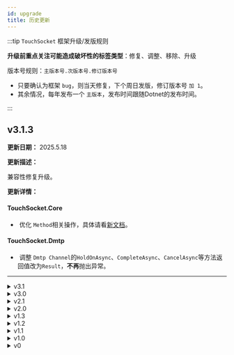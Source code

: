 ```yaml
---
id: upgrade
title: 历史更新
---
```



:::tip `TouchSocket` 框架升级/发版规则

**升级前重点关注可能造成破坏性的标签类型**：<Tag>修复</Tag>、<Tag>调整</Tag>、<Tag>移除</Tag>、<Tag>升级</Tag>

版本号规则：`主版本号.次版本号.修订版本号`

- 只要确认为框架 `bug`，则当天修复，下个周日发版，修订版本号 `加 1`。
- 其余情况，每年发布一个 `主版本`，发布时间跟随Dotnet的发布时间。

:::

## v3.1.3

**更新日期：** 2025.5.18

**更新描述：**

兼容性修复升级。

**更新详情：**

#### TouchSocket.Core

- &nbsp;<Tag>优化</Tag> `Method`相关操作，具体请看[新文档](./dynamicmethod.mdx)。

#### TouchSocket.Dmtp

- &nbsp;<Tag>调整</Tag> `Dmtp Channel`的`HoldOnAsync`、`CompleteAsync`、`CancelAsync`等方法返回值改为`Result`，**不再**抛出异常。

***

<details>
<summary>v3.1</summary>
<div>

## v3.1.2

**更新日期：** 2025.5.11

**更新描述：**

兼容性修复升级。

**更新详情：**

#### All

- &nbsp;<Tag>优化</Tag> 全系语法分析器和源生成器，使用增量源生成器，减少编译时间。

#### TouchSocket.Core

- &nbsp;<Tag>优化</Tag> `Logger`在添加到容器时，支持直接设置日志等级。
- &nbsp;<Tag>修复</Tag> `ByteBlock`、`ValueByteBlock`在请求的`length`为0时，会抛出异常。 [#69](https://gitee.com/RRQM_Home/TouchSocket/pulls/69)
- &nbsp;<Tag>修复</Tag> `WaitHandlePool在waitData`为`null`无法`Destroy`释放问题。[#IC64WX](https://gitee.com/RRQM_Home/TouchSocket/issues/IC64WX)
- &nbsp;<Tag>移除</Tag> 弃用`ManualContainer`。

#### TouchSocket.Sockets

- &nbsp;<Tag>优化</Tag> 发送字符串的效率，极大减少GC的产生。
- &nbsp;<Tag>优化</Tag> `UseCheckClear`的使用体验，使用更为贴切的方法名称。
- &nbsp;<Tag>修复</Tag> `CheckClearPlugin`在应用到`Client`，第2次检验会失效的`bug`。[#IC5J1I](https://gitee.com/RRQM_Home/TouchSocket/issues/IC5J1I)

#### TouchSocket.Http

- &nbsp;<Tag>新增</Tag> `HttpClientBase`请求时，新增直接添加`Host`的逻辑。[#IC6OU2](https://gitee.com/RRQM_Home/TouchSocket/issues/IC6OU2)
- &nbsp;<Tag>优化</Tag> `WebSocket`在断开时，会判断是否带有主动断开消息，如果带有，则投递主动断开的消息。
- &nbsp;<Tag>优化</Tag> `SetStatus`的使用体验，在默认参数（成功）时，则使用`SetStatusWithSuccess`代替。
- &nbsp;<Tag>调整</Tag> `WebSocket`的`Ping`与`Pong`使用`Result`进行返回。不再抛出异常。
- &nbsp;<Tag>修复</Tag> `Http`在处理请求时，阻塞接收执行上下文的bug，这会导致如果收到`http`请求，且需要较长时间执行时，如果连接方已断开，则断开消息不会立即执行的bug。也会间接导致`WebApi`的`CancellationToken`失效。


#### TouchSocket.NamedPipe

- &nbsp;<Tag>新增</Tag> `UseNamedPipeSessionCheckClear`的插件扩展方法。

#### TouchSocket.Rpc

- &nbsp;<Tag>新增</Tag> `ISingletonRpcServer`的接口。

#### TouchSocket.SerialPort

- &nbsp;<Tag>新增</Tag> `UseSerialPortSessionCheckClear`的插件扩展方法。

####  TouchSocket.WebApi

- &nbsp;<Tag>修复</Tag> `WebApi`调用上下文中`CancellationToken`不起作用的bug。

***

## v3.1.0(1)

**更新日期：** 2025.4.29

**更新描述：**

此次升级可能会有部分代码不兼容项，请在升级前做好备份，并且详细阅读[3.1升级指南](https://gitee.com/RRQM_Home/TouchSocket/issues/IC1K3I)。

此次升级所有组件在运行时**完全兼容3.0**，所以无论客户端还是服务端，都可以进行差异化更新。

**更新详情：**

#### All

- &nbsp;<Tag>调整</Tag> `DateTime`调整为`DateTimeOffset`。
- &nbsp;<Tag>调整</Tag> `Task.Run`全部使用`EasyTask.Run`再次封装运行。
- &nbsp;<Tag>优化</Tag> 所有组件在日志记录时，传入可触发源，可更好的进行日志记录。

#### TouchSocket.Core

- &nbsp;<Tag>调整</Tag> `AsyncBoundedQueue`类调整为`AsyncQueue`。
- &nbsp;<Tag>移除</Tag> `BytePool`类不再使用，目前使用`ArrayPool<T>`代替。
- &nbsp;<Tag>调整</Tag> `ByteBlock`类不再提供默认参数构造函数，目前强制传入申请长度。
- &nbsp;<Tag>调整</Tag> `ResultCode`枚举项`Fail`调整为`Failure`。
- &nbsp;<Tag>调整</Tag> `FastSerializerContext`默认不再支持`DataTable`和`DataSet`。如有需要，请自行添加`DataTableFastBinaryConverter`和`DataSetFastBinaryConverter`。
- &nbsp;<Tag>优化</Tag> `PeriodPackageAdapter`接收性能。
- &nbsp;<Tag>优化</Tag> `BlockSegment`性能。
- &nbsp;<Tag>优化</Tag> `WaitHandlePool`性能。
- &nbsp;<Tag>修复</Tag> `PeriodPackageAdapter`接收不判断最大包设定的bug。
- &nbsp;<Tag>新增</Tag> 若干扩展方法。


#### TouchSocket.Sockets

- &nbsp;<Tag>调整</Tag> `StopAsync`、`CloseAsync`等方法，在调用时不再抛出异常，而是返回`Task<Result>`。
- &nbsp;<Tag>调整</Tag> `IClient`的接口，不再继承自`IDependencyObject`。如有需求请使用`IDependencyClient`。
- &nbsp;<Tag>调整</Tag> `IServerStopedPlugin`插件，改名为`IServerStoppedPlugin`。
- &nbsp;<Tag>优化</Tag> `Tcp`、`Udp`等组件的释放逻辑

#### TouchSocket.Dmtp

- &nbsp;<Tag>优化</Tag> 添加`IActor`的方式。

#### TouchSocket.Hosting

- &nbsp;<Tag>优化</Tag> 日志记录信息。

#### TouchSocket.Http

- &nbsp;<Tag>优化</Tag> 性能大幅提高。
- &nbsp;<Tag>新增</Tag> `HttpStatusCode`静态类，支持常用的状态码。
- &nbsp;<Tag>调整</Tag> WebSocket的`SwitchProtocolToWebSocketAsync`方法返回值由`bool`改为`Result`。
- &nbsp;<Tag>调整</Tag> `InitHeaders`、`SetStatus`等方法中设置`Header`的方法，由`Add`调整为`TryAdd`。
- &nbsp;<Tag>调整</Tag> 默认情况下，服务在响应Header中，设置`Server`时，不再显示具体版本。[#IC25RJ](https://gitee.com/RRQM_Home/TouchSocket/issues/IC25RJ)
- &nbsp;<Tag>修复</Tag> HttpClient在断开连接时，不触发`OnTcpClosed`的bug。

#### TouchSocket.WebApi.Swagger

- &nbsp;<Tag>新增</Tag> 在Swagger显示时，支持参数属性。[PR68](https://gitee.com/RRQM_Home/TouchSocket/pulls/68)

#### TouchSocket.Rpc

- &nbsp;<Tag>调整</Tag> `SingletonRpcServer`名称改为`SingletonRpcServer`。
- &nbsp;<Tag>优化</Tag> `QueueRpcDispatcher`性能。


#### TouchSocket.Mqtt

- &nbsp;<Tag>新增</Tag> 功能首发。

***

</div>
</details>

<details>
<summary>v3.0</summary>
<div>

## v3.0.26

**更新日期：** 2025.4.20

**更新描述：**

兼容性修复升级。


**更新详情：**

#### TouchSocket.Rpc

- &nbsp;<Tag>修复</Tag> `RpcActionFilterAttribute`在`RpcImplementation`程序集中使用时无效bug。 [#IC0IB0](https://gitee.com/RRQM_Home/TouchSocket/issues/IC0IB0)

#### TouchSocket.Http

- &nbsp;<Tag>修复</Tag> `WebSocket`服务端`WebSocket`使用`AsyncClose()`主动关闭连接时引发`NullReferenceException`异常。 [#IC1FZ8](https://gitee.com/RRQM_Home/TouchSocket/issues/IC1FZ8)

***


## v3.0.25

**更新日期：** 2025.4.12

**更新描述：**

兼容性修复升级。


**更新详情：**

#### TouchSocket.SerialPort

- &nbsp;<Tag>修复</Tag> 接收数据时，如果业务出现延迟，则会导致接收失败的异常bug。 [#IBZHN2](https://gitee.com/RRQM_Home/TouchSocket/issues/IBZHN2)

***

## v3.0.21(3)(4)

**更新日期：** 2025.4.6

**更新描述：**

兼容性修复升级。http组件性能优化。


**更新详情：**

#### TouchSocket.Core

- &nbsp;<Tag>新增</Tag> `ReadOnlySpan<byte>`的`Trim`方法。
- &nbsp;<Tag>新增</Tag> `Method`新增支持类型的直接构造函数方法。
- &nbsp;<Tag>新增</Tag> `AsyncResetEvent`新增已释放判断。
- &nbsp;<Tag>修复</Tag> `DynamicMethod`在ref、out等参数时，无法使用源生成调用的bug。
- &nbsp;<Tag>调整</Tag> `FlowOperator`的在构造函数使用最大值初始化`MaxSpeed`。

#### TouchSocket.Sockets

- &nbsp;<Tag>修复</Tag> `TcpCore`在特点情况下不释放资源的bug。[PR](https://gitee.com/RRQM_Home/TouchSocket/pulls/65)
- &nbsp;<Tag>调整</Tag> `ShutdownAsync`调整返回值，由`Task`改为`Task<Result>`。

#### TouchSocket.Http

- &nbsp;<Tag>新增</Tag> `HttpContent`新增`TryComputeLength`的抽象方法。
- &nbsp;<Tag>新增</Tag> `HttpResponse`的`FromFileAsync`扩展新增传输限速、进度功能。[#IBYGC7](https://gitee.com/RRQM_Home/TouchSocket/issues/IBYGC7)
- &nbsp;<Tag>优化</Tag> 整个`Http`组件性能优化。
- &nbsp;<Tag>调整</Tag> `HttpHeaders`由枚举改为静态类。（此操作不影响现有代码）


***


## v3.0.20

**更新日期：** 2025.3.30

**更新描述：**

兼容性修复升级。部分方法名大小写调整。


**更新详情：**

#### TouchSocket.Core

- &nbsp;<Tag>调整</Tag> `TouchSocketCoreUtility`类中的所有静态字段大小写调整。
- &nbsp;<Tag>调整</Tag> `StringExtension`类中的多个方法名大小写调整（此处调用时可能是扩展方法调用的，所以需要注意）。

#### TouchSocket.Http

- &nbsp;<Tag>修复</Tag> `HttpClient`在请求`application/x-www-form-urlencoded`时，内部未进行编码的bug。[#IBVPAD](https://gitee.com/RRQM_Home/TouchSocket/issues/IBVPAD)
- &nbsp;<Tag>新增</Tag> `HttpResponse`新增`FromHtml`扩展方法，用于直接返回`Html`页面。

#### TouchSocket.Rpc

- &nbsp;<Tag>新增</Tag> `IRpcCallContextAccessor`服务，可以在异步调用流中，通过服务直接获取到执行`Rpc`的`CallContext`。

#### TouchSocket.WebApi.Swagger

- &nbsp;<Tag>更新</Tag> `Swagger`页面版本为`v5.20.2`，以支持一键复制url等功能。 [#IBX933](https://gitee.com/RRQM_Home/TouchSocket/issues/IBX933)

#### TouchSocket.Modbus

- &nbsp;<Tag>优化</Tag> `Modbus rtu`在响应数据时的严谨性，基本排除了站号，功能码不一致时仍然返回的错误情况。 [#github-issue 54](https://github.com/RRQM/TouchSocket/issues/54)

***


## v3.0.19

**更新日期：** 2025.3.23

**更新描述：**

兼容性修复升级。


**更新详情：**

#### TouchSocket.Http

- &nbsp;<Tag>修复</Tag> Http静态内容插件在客户端不支持gzip时仍然会使用gzip的bug。
- &nbsp;<Tag>修复</Tag> Http静态内容插件在以文件响应时，限速为0的bug。[#IBVCPJ](https://gitee.com/RRQM_Home/TouchSocket/issues/IBVCPJ)

***

## v3.0.18

**更新日期：** 2025.3.16

**更新描述：**

兼容性修复升级。少量代码调整，详见&nbsp;<Tag>调整</Tag>


**更新详情：**

#### TouchSocket.Sockets

- &nbsp;<Tag>修复</Tag> `TryShutdown`的关闭机制没有考虑异步发送队列的情况。[#IBTKMP](https://gitee.com/RRQM_Home/TouchSocket/issues/IBTKMP)
- &nbsp;<Tag>调整</Tag> `TryShutdown`方法改为`ShutdownAsync`。

#### TouchSocket.Http

- &nbsp;<Tag>修复</Tag> `HttpExtensions`中`GetBoundary`实现存在问题。[#IBT3RO](https://gitee.com/RRQM_Home/TouchSocket/issues/IBT3RO)
- &nbsp;<Tag>修复</Tag> 静态页面插件在重新载入时prefix参数丢失问题。[#IBTP38](https://gitee.com/RRQM_Home/TouchSocket/issues/IBTP38)

***


## v3.0.17

**更新日期：** 2025.3.12

**更新描述：**

兼容性修复升级。


**更新详情：**

#### TouchSocket.Sockets

- &nbsp;<Tag>修复</Tag> UdpSessionBase的OnUdpReceiving方法添加EndPoint参数。[#IBSQVN](https://gitee.com/RRQM_Home/TouchSocket/issues/IBSQVN)

#### TouchSocket.SerialPorts

- &nbsp;<Tag>修复</Tag> SerialPortClient在接收数据时LastReceivedTime一直不会更新。[#IBSXDK](https://gitee.com/RRQM_Home/TouchSocket/issues/IBSXDK)

***


## v3.0.16

**更新日期：** 2025.3.9

**更新描述：**

兼容性修复升级。


**更新详情：**

#### TouchSocket.Core

- &nbsp;<Tag>修复</Tag> 自定义适配器在接收数据时，不验证`MaxPackageSize`的`bug`。
- &nbsp;<Tag>修复</Tag> `MakeIdentifier`在获取方法名称时，不显示中文等其他字符的`bug`[#IBQQHY](https://gitee.com/RRQM_Home/TouchSocket/issues/IBQQHY)。

#### TouchSocket.Sockets

- &nbsp;<Tag>修复</Tag> 当配置`NoDelay`时，`TcpCore`发送时仍然会把数据放入发送队列，可能会产生细微延迟 [#IBR1I2](https://gitee.com/RRQM_Home/TouchSocket/issues/IBR1I2)。
- &nbsp;<Tag>调整</Tag> `IWaitingClient`实现了无效的`Dispose`方法，目前已取消。

***


## v3.0.15

**更新日期：** 2025.3.2

**更新描述：**

兼容性修复升级。


**更新详情：**

#### All

- &nbsp;<Tag>优化</Tag> 代码规范和相关注释。

#### TouchSocket.Core

- &nbsp;<Tag>新增</Tag> `SystemExtension`新增`ReadAllToByteArray`方法。

***


## v3.0.14

**更新日期：** 2025.2.15

**更新描述：**

修复升级。区间字符适配器会有不兼容部分，请参阅[区间字符](./custombetweenanddatahandlingadapter.mdx)。


**更新详情：**

#### All

- &nbsp;<Tag>新增</Tag> 所有的`Plugin`接口。均新增快捷扩展方法，简化使用。
- &nbsp;<Tag>调整</Tag> 使用自定义的`lock`锁对象。以简化使用场景。

#### TouchSocket.Core

- &nbsp;<Tag>新增</Tag> `ILog`接口新增`DateTimeFormat`属性。 [#IBLQBX](https://gitee.com/RRQM_Home/TouchSocket/issues/IBLQBX)
- &nbsp;<Tag>修复</Tag> 自定义区间适配器在未找到开始字符的情况下，也会缓存数据的bug。 [#IBKPXU](https://gitee.com/RRQM_Home/TouchSocket/issues/IBKPXU)
- &nbsp;<Tag>调整</Tag> 自定义区间适配器的运行逻辑，简化使用方式。 [#IBKPXU](https://gitee.com/RRQM_Home/TouchSocket/issues/IBKPXU)

#### TouchSocket.Rpc

- &nbsp;<Tag>修复</Tag> `IRpcActionFilter.ExecutedAsync`在执行异常时，`Exception`参数一直为空的bug。[#IBK579](https://gitee.com/RRQM_Home/TouchSocket/issues/IBK579)

#### TouchSocket.Dmtp

- &nbsp;<Tag>新增</Tag> `TokenVerifyException`异常信息中新增Metadata属性。
- &nbsp;<Tag>修复</Tag> `TcpDmtpService`中使用`e.IsPermitOperation = false;`拒绝客户端无效的bug。[#IBKO6A](https://gitee.com/RRQM_Home/TouchSocket/issues/IBKO6A)

***

## v3.0.13

**更新日期：** 2025.1.27

**更新描述：**

兼容性修复升级。


**更新详情：**


#### TouchSocket.Core

- &nbsp;<Tag>修复</Tag> 在`net framework`下，如果`Span<byte>`为空时，`ToString`会异常的`bug`。 [#IBIYRQ](https://gitee.com/RRQM_Home/TouchSocket/issues/IBIYRQ)

***

## v3.0.12

**更新日期：** 2025.1.19

**更新描述：**

兼容性修复升级。


**更新详情：**


#### TouchSocket.Core

- &nbsp;<Tag>优化</Tag> `FileLogger`的路径合并方式。

***


## v3.0.11

**更新日期：** 2025.1.12

**更新描述：**

兼容性修复升级。


**更新详情：**

#### All

- &nbsp;<Tag>新增</Tag> 全系新增`EasyTask.ContinueOnCapturedContext`的设定，以解决`Unity3d`在`webgl`平台下，会卡住的问题。

#### TouchSocket.Core

- &nbsp;<Tag>新增</Tag> `IWaitHandlePool<T>`的接口抽象。

#### TouchSocket.Http

- &nbsp;<Tag>新增</Tag> `HttpResponse`新增`SetRedirect`重定向功能。[#IBG1QT](https://gitee.com/RRQM_Home/TouchSocket/issues/IBG1QT)
- &nbsp;<Tag>优化</Tag> `HttpRequest`在请求时的编码效率。
- &nbsp;<Tag>修复</Tag> `HttpRequest`不会对中文等非`Ascii`编码的字符进行`url encode`的`bug`。[#IBGATN](https://gitee.com/RRQM_Home/TouchSocket/issues/IBGATN)
- &nbsp;<Tag>修复</Tag> 在客户端，执行`IWebApiRequestPlugin`插件时，`HttpRequest`无法通过`GetContent`或者`GetBody`获取数据。[#IBGARB](https://gitee.com/RRQM_Home/TouchSocket/issues/IBGARB)

***

## v3.0.10

**更新日期：** 2025.1.5

**更新描述：**

兼容性修复升级。


**更新详情：**

#### TouchSocket.Core

- &nbsp;<Tag>新增</Tag> `AsyncBoundedQueue`新增`Capacity`、`Count`等属性。
- &nbsp;<Tag>新增</Tag> `CustomJsonDataHandlingAdapter`自定义适配器，方便自定义继承实现。
- &nbsp;<Tag>新增</Tag> `CustomCountSpliterDataHandlingAdapter`固定数量分隔符适配器。[#IBF0Z7](https://gitee.com/RRQM_Home/TouchSocket/issues/IBF0Z7)
- &nbsp;<Tag>新增</Tag> `IByteBlock`新增`ReadT`和`WriteT`方法。

#### TouchSocket.Sockets

- &nbsp;<Tag>修复</Tag> `CheckClearPlugin`在客户端断开后，仍然会触发断开的bug。[#IBECPA](https://gitee.com/RRQM_Home/TouchSocket/issues/IBECPA)

***

## v3.0.9

**更新日期：** 2024.12.22

**更新描述：**

兼容性修复升级。


**更新详情：**

#### TouchSocket.Core

- &nbsp;<Tag>新增</Tag> `SystemTextJsonStringToClassSerializerFormatter`转换器。
- &nbsp;<Tag>新增</Tag> `IPackage`源生成时，默认支持`Guid`。[#IBC1FH](https://gitee.com/RRQM_Home/TouchSocket/issues/IBC1FH)

#### TouchSocket.Sockets

- &nbsp;<Tag>修复</Tag> `TcpService`在`ResetId`后，偶发性客户端集合丢失客户端的问题。[#IBCUHW](https://gitee.com/RRQM_Home/TouchSocket/issues/IBCUHW)
- &nbsp;<Tag>修复</Tag> `WaitingClient`使用`ResponsedData`时第二次接受报错。[#IBC8D2](https://gitee.com/RRQM_Home/TouchSocket/issues/IBC8D2)

#### TouchSocket.SerialPort

- &nbsp;<Tag>修复</Tag> `SerialPortClient`串口组件`ProtectedMainSerialPort`属性`null`错误。[#IBBQ4A](https://gitee.com/RRQM_Home/TouchSocket/issues/IBBQ4A)


#### TouchSocket.AspNetCore

- &nbsp;<Tag>修复</Tag> `IWebSocketDmtpService`接口中缺少`Clients`属性。[#IBBQS5](https://gitee.com/RRQM_Home/TouchSocket/issues/IBBQS5)

#### TouchSocket.Modbus

- &nbsp;<Tag>优化</Tag> `ModbusRtu`在`crc`校验失败时，会抛出`ResponseMemoryVerificationError = 99`的错误码。[#IBC1J2](https://gitee.com/RRQM_Home/TouchSocket/issues/IBC1J2)

#### TouchSocket.WebApi

- &nbsp;<Tag>新增</Tag>` WebApi`支持`Put`、`Delete`、`Options`请求方式。
- &nbsp;<Tag>修复</Tag> `WebApi`当参数解析异常时，`RpcActionFilterAttribute`无法捕获。[#IBCI94](https://gitee.com/RRQM_Home/TouchSocket/issues/IBCI94)
- &nbsp;<Tag>调整</Tag> `WebApiParserPlugin`使用`Mapping`代替`GetRouteMap`和`PostRouteMap`。

#### TouchSocket.JsonRpc

- &nbsp;<Tag>优化</Tag> `JsonRpc`支持`Aot`。

***

## v3.0.8

**更新日期：** 2024.12.15

**更新描述：**

兼容性修复升级。


**更新详情：**

#### TouchSocket.Sockets

- &nbsp;<Tag>修复</Tag> `IPHost`类，在`Mono`运行时会异常的bug。 [#IBAG51](https://gitee.com/RRQM_Home/TouchSocket/issues/IBAG51)
- &nbsp;<Tag>调整</Tag> `UdpSessionBase`类调整`ReceivingData`为`OnUdpReceiving`。 
- &nbsp;<Tag>新增</Tag> `Udp`组件，新增`IUdpReceivingPlugin`插件。[#IBB1F6](https://gitee.com/RRQM_Home/TouchSocket/issues/IBB1F6)

#### TouchSocket.AspNetCore

- &nbsp;<Tag>修复</Tag> 当使用基于`WebSocket`协议，搭建`DmtpServer`服务时 使用`app.UseOutputCache()`缓存中间件导致连接失败后，重连无响应。[#IBAPTQ](https://gitee.com/RRQM_Home/TouchSocket/issues/IBAPTQ)

#### TouchSocket.Dmtp

- &nbsp;<Tag>修复</Tag> `DmtpActor`类，在连接成功时，`Handshaking`事件参数`e.Message`无法传回到请求端。

#### TouchSocket.SerialPorts

- &nbsp;<Tag>修复</Tag> `SerialPortClient`类，在关闭或者释放时，资源无法释放的bug。 [#IBB8FD](https://gitee.com/RRQM_Home/TouchSocket/issues/IBB8FD)

***

## v3.0.7

**更新日期：** 2024.12.8

**更新描述：**

兼容性修复升级。在.Net9.0中，启用Lock锁代替object锁，提高锁效率。


**更新详情：**

#### TouchSocket.Core

- &nbsp;<Tag>修复</Tag> `ValueByteBlock`类，在`WritePackage`时数据无效的bug。 
- &nbsp;<Tag>优化</Tag> 开放`PackageFastBinaryConverter`类，以支持二进制数据序列化源生成。 

#### TouchSocket.Dmtp

- &nbsp;<Tag>新增</Tag> `DmtpRpc`新增`RpcDispatcher`调度器，支持多线程并发，或者单线程调度。
- &nbsp;<Tag>优化</Tag> `DefaultSerializationSelector`优化支持`System.Text.Json`源生成模式的序列化。
- &nbsp;<Tag>调整</Tag> 触发`OnFileTransferred`事件的时机调到`SendAsync`前面，目的是保证调用方在收到回复时，响应方已经完成事件处理。此操作理论上不会对现有运行逻辑造成影响。
- &nbsp;<Tag>修复</Tag> `DmtpRpc`在发送`Rpc`请求时，如果请求模式使用`OnlySend`、或者`WaitSend`，则会抛出异常的bug。[#IB9F8P](https://gitee.com/RRQM_Home/TouchSocket/issues/IB9F8P)


#### TouchSocket.Modbus

- &nbsp;<Tag>新增</Tag> 在`IModbusResponse`返回响应时，会同时携带返回响应的当前请求`IModbusRequest`。

#### TouchSocket.WebApi

- &nbsp;<Tag>优化</Tag> `WebApiSerializerConverter`类，以支持更好的`System.Text.Json`源生成模式的序列化。

#### TouchSocket.Rpc

- &nbsp;<Tag>新增</Tag> 在`ReenterableAttribute`特性，可以强制设置`Rpc`函数是否为重入模式。
- &nbsp;<Tag>新增</Tag> `ConcurrencyRpcDispatcher`并发调度器，支持多线程并发。
- &nbsp;<Tag>新增</Tag> `ImmediateRpcDispatcher`当前调度器，直接在当前线程执行。
- &nbsp;<Tag>新增</Tag> `QueueRpcDispatcher`队列调度器，把所有请求，放在一个队列中，等待处理。

***


## v3.0.5(6)

**更新日期：** 2024.12.1

**更新描述：**

兼容性修复升级。全面支持`PluginManager`容器化模块和`Scoped`区域划分。

>此修改不影响现有运行逻辑。但是如果是Asp.Net Core项目，则可能会影响`Scoped`服务运行结果。

**更新详情：**

#### TouchSocket.Core

- &nbsp;<Tag>新增</Tag> `FlowOperator`类。以实现流量速度限制。 
- &nbsp;<Tag>新增</Tag> `PluginManager`类。新增`FromIoc`的设定，支持插件容器化。 
- &nbsp;<Tag>优化</Tag> `Result`类。使用`record`修饰，简化使用逻辑。 
- &nbsp;<Tag>调整</Tag> `IResolver`的`Resolve`行为。当服务未注册时，会返回`null`。不会再触发异常。
- &nbsp;<Tag>调整</Tag> `SetupConfigObject`在Build时，会创建一个新的Scoped生命周期的容器。这个在现有架构下，不会影响运行结果。
- &nbsp;<Tag>修复</Tag> `Metadata`在添加相同键值时，会异常的bug，正确操作应该是覆盖旧值。 
- &nbsp;<Tag>移除</Tag> `IResolver`移除对`IRegistered`接口的实现，所以无法再使用`IResolver`判断某个服务是否已注册。
- &nbsp;<Tag>移除</Tag> `IResolver`移除对`TryResolve`扩展方法实现，请使用`Resolve`直接代替。

#### TouchSocket.Sockets

- &nbsp;<Tag>修复</Tag> `IPHost`在`.NET Framework`下，设定任意端口无效的bug。 [#IB7PM1](https://gitee.com/RRQM_Home/TouchSocket/issues/IB7PM1)，[#IA8NQ2](https://gitee.com/RRQM_Home/TouchSocket/issues/IA8NQ2)

#### TouchSocket.Http

- &nbsp;<Tag>新增</Tag> `HttpBase`新增`ReadCopyToAsync(Stream stream, HttpFlowOperator flowOperator)`方法。支持传输进度、速度显示。[#IB7GIC](https://gitee.com/RRQM_Home/TouchSocket/issues/IB7GIC)
- &nbsp;<Tag>新增</Tag> `HttpFlowOperator`类，支持Http上传、下载文件（流）时，可以方便的实现限速、传输进度、速度显示等。
- &nbsp;<Tag>新增</Tag> `StreamHttpContent`在传输流数据时，支持`HttpFlowOperator`相关操作。


#### TouchSocket.Rpc
- &nbsp;<Tag>修复</Tag> `Rpc`代码生成器在生成通用泛型类型时，会失败的bug。[#IB7IB2](https://gitee.com/RRQM_Home/TouchSocket/issues/IB7IB2)


***


## v3.0.4

**更新日期：** 2024.11.24

**更新描述：**

修复升级。**WebSocket有少量代码差异**，下面会详细介绍。

**更新详情：**

#### TouchSocket.Core
- &nbsp;<Tag>新增</Tag> `JsonPackageAdapter`适配器，专门解决纯Json数据格式的粘分包。详情参见：[JsonPackageAdapter](./packageadapter.mdx)。
- &nbsp;<Tag>新增</Tag> `IByteBlock`新增`WriteNormalString`方法，用于写入普通字符串。
- &nbsp;<Tag>新增</Tag> `Container`容器新增Scoped生命周期，但是本身容器并未实现功能，如果需使用，请使用[TouchSocket.Core.DependencyInjection](https://www.nuget.org/packages/TouchSocket.Core.DependencyInjection)。 
- &nbsp;<Tag>新增</Tag> `Tcp、NamedPipe、SerialPort、DmtpRpc、JsonRpc、WebApi`等所有组件，支持Scoped容器。（需配合[TouchSocket.Core.DependencyInjection](https://www.nuget.org/packages/TouchSocket.Core.DependencyInjection)容器）。 

#### TouchSocket.Http
- &nbsp;<Tag>新增</Tag> `HttpStaticPagePlugin`新增`SetContentTypeProvider(Action<IContentTypeProvider> provider)`方法。
- &nbsp;<Tag>新增</Tag> `WebSocket`新增`CloseAsync(WebSocketCloseStatus closeStatus, string statusDescription)`方法。
- &nbsp;<Tag>修复</Tag> `WebSocket`在`Close`时，不符合规范的bug。[#IAAF3U](https://gitee.com/RRQM_Home/TouchSocket/issues/IAAF3U)，[#IB5IH0](https://gitee.com/RRQM_Home/TouchSocket/issues/IB5IH0)
- &nbsp;<Tag>调整</Tag> `IWebSocketClosingPlugin`的事件参数，由`ClosedEventArgs`调整为`ClosingEventArgs`。 <Highlight color="#FFA500">重新实现接口解决</Highlight>


#### TouchSocket.Sockets

- &nbsp;<Tag>修复</Tag> `TcpClient`在重连之后，适配器失效的bug。 [#IB6KZJ](https://gitee.com/RRQM_Home/TouchSocket/issues/IB6KZJ)

#### TouchSocket.Rpc
- &nbsp;<Tag>新增</Tag> `Rpc`服务新增`IScopedRpcServer`。


#### TouchSocket.SerialPort
- &nbsp;<Tag>修复</Tag> `SerialPortClient`在重连之后，适配器失效的bug。 

#### TouchSocket.NamedPipe

- &nbsp;<Tag>新增</Tag> `INamedPipeSession`新增`DataHandlingAdapter`属性。 
- &nbsp;<Tag>修复</Tag> `NamedPipeClient`在重连之后，适配器失效的bug。 

#### TouchSocket.Modbus

- &nbsp;<Tag>优化</Tag> `Modbus`在写入时，会携带`IModbusResponse`的返回值。 [#IATPWB](https://gitee.com/RRQM_Home/TouchSocket/issues/IATPWB)


***

## v3.0.3

**更新日期：** 2024.11.17

**更新描述：**

兼容性修复升级。

**更新详情：**

- &nbsp;<Tag>优化</Tag> `WaitingClient`在收到`ResponsedData`数据时，优先建议使用`ByteBlock`，在高效场景中代替原`Data`属性。

***


## v3.0.2

**更新日期：** 2024.11.15

**更新描述：**

兼容性修复升级。

**更新详情：**

- &nbsp;<Tag>修复</Tag> 串口的发送与接收无法通过插件获取到原始数据。[#IB4NF4](https://gitee.com/RRQM_Home/TouchSocket/issues/IB4NF4)

***

## v3.0.0(1)

**更新日期：** 2024.11.13

**更新描述：**

大版本升级，有部分不兼容性升级。所以请在升级前做好备份，同时在升级之后，请务必阅读[v3.0升级指南](https://gitee.com/RRQM_Home/TouchSocket/issues/IB45VJ)。

**本次改动在运行时完全兼容`v2.1`，所以客户端和服务器可以差异版本更新。**

**更新详情：**

#### SDK

- &nbsp;<Tag>新增</Tag> 新增`net9.0`支持。
- &nbsp;<Tag>移除</Tag> 移除`net7.0`支持，但是不影响`net7.0`使用，因为最低到`net6.0`的支持。


#### TouchSocket.Core

- &nbsp;<Tag>优化</Tag> `Plugin`组件默认支持`AOT`，不再借助委托实现。 
- &nbsp;<Tag>优化</Tag> `AppMessenger`组件默认支持`AOT`。 
- &nbsp;<Tag>优化</Tag> `DependencyObject`类使用“懒汉式”加载内部成员，减少内存使用。 
- &nbsp;<Tag>新增</Tag> `PluginManager`支持在运行时移除插件。 
- &nbsp;<Tag>新增</Tag> `Method`类，在方法、或类添加`[DynamicMethod]`特性时，默认支持`AOT`，为动态调用提供极大方便。

#### TouchSocket.Core.DependencyInjection

- &nbsp;<Tag>修复</Tag> `AspNetCoreContainer`不支持`KeysService`的bug。

#### TouchSocket.Sockets

- &nbsp;<Tag>修复</Tag> `IReceiver`在启用缓存模式时，如果已经完成接收，则会抛出异常的bug。 [#IB44LL](https://gitee.com/RRQM_Home/TouchSocket/issues/IB44LL)

#### TouchSocket.Http

- &nbsp;<Tag>调整</Tag> `HttpRequest`在请求时，不用传参，直接使用默认构造函数即可。
- &nbsp;<Tag>移除</Tag> `GetMultifileCollection`相关扩展方法，使用`GetFormCollectionAsync`代替。

#### TouchSocket.Rpc

- &nbsp;<Tag>新增</Tag> `ICallContext`继承`IDependencyObject`，支持**扩展属性**读写，可以更方便的开发。
- &nbsp;<Tag>调整</Tag> `Rpc`特性取消构造函数入参，使用属性设置。受影响的有：`DmtpRpc`、`JsonRpc`、`XmlRpc`、`WebApi`。


#### TouchSocket.Dmtp

- &nbsp;<Tag>修复</Tag> `DmtpRpc`在`Avalonia-Web`工作时，连接时间超长的bug。
- &nbsp;<Tag>修复</Tag> `IWebSocketDmtpClient`不实现`IDmtpClient`的bug。
- &nbsp;<Tag>修复</Tag> `DmtpHeartbeatPlugin`在长时间运行时，可能会失效的bug。
- &nbsp;<Tag>调整</Tag> `[DmtpRpc]`特性不再允许继承，所有设置也是通过属性设置。

#### TouchSocket.JsonRpc

- &nbsp;<Tag>调整</Tag> `[JsonRpc]`特性不再允许继承，所有设置也是通过属性设置。

#### TouchSocket.WebApi

- &nbsp;<Tag>新增</Tag> `[FromBody]`特性，支持指定参数来源自Http的请求Body。
- &nbsp;<Tag>新增</Tag> `[FromForm]`特性，支持指定参数来源自Http的请求Form表单。
- &nbsp;<Tag>新增</Tag> `[FromHeader]`特性，支持指定参数来源自Http的请求Header。
- &nbsp;<Tag>新增</Tag> `[FromQuery]`特性，支持指定参数来源自Http的请求Query。
- &nbsp;<Tag>调整</Tag> `[WebApi]`特性不再允许继承，所有设置也是通过属性设置。
- &nbsp;<Tag>调整</Tag> WebApi的请求方式，目前全部使用`WebApiRequest`类来表示全部入参，一般如果使用代理，或者源生成的话，只需要重新生成即可。
- &nbsp;<Tag>移除</Tag> `HttpMethodType.GET`枚举，使用`HttpMethodType.Get`代替。
- &nbsp;<Tag>移除</Tag> `HttpMethodType.POST`枚举，使用`HttpMethodType.Post`代替。

#### TouchSocket.XmlRpc

- &nbsp;<Tag>调整</Tag> `[XmlRpc]`特性不再允许继承，所有设置也是通过属性设置。

***

</div>
</details>

<details>
<summary>v2.1</summary>
<div>

## v2.1.10

**更新日期：** 2024.10.25

**更新描述：**

兼容性修复升级。

**更新详情：**

- &nbsp;<Tag>优化</Tag> `CheckClearPlugin`插件频繁输出poll日志的不合理设计。

***

## v2.1.9

**更新日期：** 2024.10.14

**更新描述：**

兼容性修复升级。

**更新详情：**

- &nbsp;<Tag>修复</Tag> CheckClearPlugin长时间工作时可能失效的bug。


***

## v2.1.8

**更新日期：** 2024.10.11

**更新描述：**

兼容性修复升级。

**更新详情：**

- &nbsp;<Tag>修复</Tag> TcpService在Stop的时候，有个内部异常打了log。 [#IAWD4N](https://gitee.com/RRQM_Home/TouchSocket/issues/IAWD4N)


***

## v2.1.7

**更新日期：** 2024.10.5

**更新描述：**

兼容性修复升级。

**更新详情：**

- &nbsp;<Tag>修复</Tag> TcpService在启动时如果异常，则无法再重新启动的bug。

***

## v2.1.6

**更新日期：** 2024.10.1

**更新描述：**

兼容性修复升级。

**更新详情：**

- &nbsp;<Tag>新增</Tag> HttpContent机制，能上传超大数据。
- &nbsp;<Tag>新增</Tag> StreamHttpContent，能上传流数据，例如：文件流。
- &nbsp;<Tag>修复</Tag> Task内部异常时没有及时try，导致全局捕获时有无用捕获。
- &nbsp;<Tag>修复</Tag> TcpServiceBase在调用StopAsync时，IServerStopedPlugin插件无法触发的bug。
- &nbsp;<Tag>移除</Tag> TriggerQueue无用类。
- &nbsp;<Tag>优化</Tag> HttpRequest，使其能上传超大数据。

***

## v2.1.4(5)

**更新日期：** 2024.9.23

**更新描述：**

兼容性修复升级。

**更新详情：**

- &nbsp;<Tag>新增</Tag> DmtpRpc恢复性新增Xml序列化。
- &nbsp;<Tag>修复</Tag> 使用源生成（IPackage）打包时报错。[#IASTWJ](https://gitee.com/RRQM_Home/TouchSocket/issues/IASTWJ)
- &nbsp;<Tag>修复</Tag> Result泛型类中隐式转换错写成显示转换的bug。
- &nbsp;<Tag>修复</Tag> DmtpRpc序列化选择器没有预留Json序列化配置的bug。


***


## v2.1.3

**更新日期：** 2024.9.22

**更新描述：**

兼容性修复升级。

**更新详情：**

- &nbsp;<Tag>优化</Tag> 部分类，方法注释。
- &nbsp;<Tag>优化</Tag> 多数英文字符串资源。
- &nbsp;<Tag>修复</Tag> Tcp、NamedPipe、SerialPort等组件在主动调用Close时，ClosedEventArgs参数属性Manual为false的bug，导致重连插件偶发性再次连接。[#IASH1A](https://gitee.com/RRQM_Home/TouchSocket/issues/IASH1A)
- &nbsp;<Tag>修复</Tag> `ByteBlock`类部分bug。
- &nbsp;<Tag>移除</Tag> `DecimalConver`类，该类功能已完全由`TouchSocketBitConverter`代替，属于无用类。
- &nbsp;<Tag>调整</Tag> 受保护方法`ProtectedResetId`方法，名称更改为`ProtectedResetIdAsync`。

***


## v2.1.2

**更新日期：** 2024.9.19

**更新描述：**

兼容性修复升级。

**更新详情：**

- &nbsp;<Tag>优化</Tag> 部分类，方法注释。
- &nbsp;<Tag>修复</Tag> TcpClient在释放时，重连插件会无限连接的bug，该bug会导致CPU占用过高。[#IAS9NG](https://gitee.com/RRQM_Home/TouchSocket/issues/IAS9NG)

***

## v2.1.1

**更新日期：** 2024.9.18

**更新描述：**

兼容性修复升级。

**更新详情：**

- &nbsp;<Tag>新增</Tag> 在`MemoryCache`中实现新的`TryGetValue`方法。
- &nbsp;<Tag>优化</Tag> 密封`CacheEntry`类并优化缓存管理逻辑。
- &nbsp;<Tag>优化</Tag> 扩展`PackageExtensions`类，增加泛型方法以提高可读性和可重用性。
- &nbsp;<Tag>优化</Tag> 优化`HttpStaticPagePlugin`构造函数和`StaticPageOptions`类以简化静态页面配置。
- &nbsp;<Tag>修复</Tag> 在`FastBinaryFormatter`中改进序列化逻辑，特别是对于**多维数组**的处理。 [#IARKE1](https://gitee.com/RRQM_Home/TouchSocket/issues/IARKE1)
- &nbsp;<Tag>修复</Tag> 在`IPackage`中改进打包、解包逻辑，特别是对于**多维数组**的处理。

***

## v2.1.0

**更新日期：** 2024.9.15

**更新描述：**

大版本升级，有部分不兼容性升级。所以请在升级前做好备份，同时在升级之后，请务必阅读[v2.1升级指南](https://gitee.com/RRQM_Home/TouchSocket/issues/I9QSDK)。

**更新亮点：**

本次更新，主要有以下亮点：

1. 全系支持Span、ValueTask、Memory、Unsafe等依赖。大幅提升并发性能与低GC能力。
2. 全系组件，尽量多的提供了异步Api，大幅度提升并发能力。
3. 重构fast序列化，Package包模式、Http、WebSocket等组件，使之更加易用。
4. 资源国际化。本次更新会在内部使用中英双语信息提示，这在日志记录，堆栈跟踪等场景更加符合区域化。
5. 增加完整注释。基本上能达到95%的代码注释率。

**更新详情：**

#### TouchSokcet.Core

- &nbsp;<Tag>新增</Tag> TouchSocketBitConverter新增To、UnsafeTo、WriteBytes、UnsafeWriteBytes等可以直接操作Span。 
- &nbsp;<Tag>新增</Tag> Crc类新增Span相关转换。 
- &nbsp;<Tag>新增</Tag> CustomDataHandlingAdapter新增`bool TryParseRequest(ref TByteBlock byteBlock, out TRequest request)`方法，可以同步完成适配器数据解析。 
- &nbsp;<Tag>新增</Tag> SingleStreamDataAdapterTester泛型测试器，可以对TryParseRequest进行完整性测试。 
- &nbsp;<Tag>新增</Tag> IPackage源生成器新增自定义PackageMember特性，用来定义打包的顺序和自定义转换器。 
- &nbsp;<Tag>新增</Tag> SetupConfigObject的SetupAsync。 
- &nbsp;<Tag>优化</Tag> CustomDataHandlingAdapter支持结构体作为泛型类型。 
- &nbsp;<Tag>优化</Tag> Fast序列化支持自定义FastSerializerContext，这可以极大的利用源生成来决定序列化和反序列化。 
- &nbsp;<Tag>调整</Tag> 分离MemoryCache的同步和异步接口。 
- &nbsp;<Tag>调整</Tag> ByteBlock取消Stream的继承，如果需要使用Stream，可以使用ByteBlock.AsStream()。 
- &nbsp;<Tag>调整</Tag> Gzip类调整ByteBlock参数为Stream。 
- &nbsp;<Tag>调整</Tag> CustomDataHandlingAdapter解析的数据，均会以ReadonlySpan的形式投递。 
- &nbsp;<Tag>调整</Tag> IPackage接口，使之既可以在ByteBlock工作，也可以在ValueByteBlock工作。 
- &nbsp;<Tag>调整</Tag> PluginManager使用接口作为唯一键，规定一个接口中有且仅有一个方法。
- &nbsp;<Tag>调整</Tag> ByteBlock、ValueByteBlock均继承IByteBlock接口规范。
- &nbsp;<Tag>移除</Tag> ByteBlock、ValueByteBlock移除Buffer属性，如果想获取有效数据，可以通过Memory、Span等获取，如果想获取容量可以使用TotalMemory属性。
 
#### TouchSokcet.Sockets

- &nbsp;<Tag>调整</Tag> Tcp、Udp组件，默认情况下适配器将为null，并且可以正常工作。 
- &nbsp;<Tag>调整</Tag> SocketClient、ISocketClient等服务器辅助类，改名为TcpSessionClient和ITcpSessionClient。 


***

</div>
</details>


<details>
<summary>v2.0</summary>
<div>

## v2.0.18

**更新日期：** 2024.9.10

**更新描述：**

兼容性修复升级。

**更新详情：**

- &nbsp;<Tag>修复</Tag> 当Cancel延迟到Reset之后时，新获取的waitData会出现Status为Cancel异常bug [#IAQ2AI](https://gitee.com/RRQM_Home/TouchSocket/issues/IAQ2AI)。


***


## v2.0.17

**更新日期：** 2024.8.30

**更新描述：**

兼容性修复升级。

**更新详情：**

- &nbsp;<Tag>修复</Tag> 使用AspNetCore容器时，默认没有注册ILog的bug。

***


## v2.0.16

**更新日期：** 2024.8.19

**更新描述：**

兼容性修复升级。

**更新详情：**

- &nbsp;<Tag>修复</Tag> tcp在winform中会使用主线程接收的bug，导致各种同步接收异常。


***


## v2.0.15

**更新日期：** 2024.8.9

**更新描述：**

兼容性修复升级。

**更新详情：**

- &nbsp;<Tag>修复</Tag> 当客户端断开连接时，http响应会出现object is null的bug提示。


## v2.0.13（14）

**更新日期：** 2024.7.24

**更新描述：**

兼容性修复升级。

**更新详情：**

- &nbsp;<Tag>修复</Tag> 重连插件在长时间运行时，会失效的bug。
- &nbsp;<Tag>修复</Tag> ssl加密下，连接响应时间过长bug[#IAET6V](https://gitee.com/RRQM_Home/TouchSocket/issues/IAET6V) 。

## v2.0.12

**更新日期：** 2024.7.17

**更新描述：**

兼容性修复升级。

**更新详情：**

- &nbsp;<Tag>修复</Tag> socket在接收连接时，异常无法拦截的bug[#IADIGX](https://gitee.com/RRQM_Home/TouchSocket/issues/IADIGX)。
- &nbsp;<Tag>调整</Tag> 日志记录在执行时，先判断日志组件的可用性。

## v2.0.11

**更新日期：** 2024.7.12

**更新描述：**

兼容性修复升级。

**更新详情：**

- &nbsp;<Tag>修复</Tag> Metadata在Add时不会覆盖原key的bug。



## v2.0.10

**更新日期：** 2024.5.31

**更新描述：**

兼容性修复升级。

**更新详情：**

- &nbsp;<Tag>修复</Tag> WebSocket快捷命令行bug。 [#I9TG3V](https://gitee.com/RRQM_Home/TouchSocket/issues/I9TG3V)。


## v2.0.9

**更新日期：** 2024.5.29

**更新描述：**

兼容性修复升级。

**更新详情：**

- &nbsp;<Tag>修复</Tag> UdpPackage适配器在工作时调时导致的bug。 [#I9SYTR](https://gitee.com/RRQM_Home/TouchSocket/issues/I9SYTR)。
- &nbsp;<Tag>修复</Tag> Http在GetBoundary时bug。 [#I9PXWT](https://gitee.com/RRQM_Home/TouchSocket/issues/I9PXWT)。



## v2.0.(7)8

**更新日期：** 2024.5.17

**更新描述：**

兼容性修复升级。

**更新详情：**

- &nbsp;<Tag>修复</Tag> udp首次建立连接无法接收数据的bug。 [#I9PV7C](https://gitee.com/RRQM_Home/TouchSocket/issues/I9PV7C)。

## v2.0.6

**更新日期：** 2024.5.12

**更新描述：**

兼容性修复升级。

**更新详情：**

- &nbsp;<Tag>修复</Tag> FlowGate的waitTime小于0时bug。


## v2.0.5

**更新日期：** 2024.5.2

**更新描述：**

兼容性修复升级。

**更新详情：**

- &nbsp;<Tag>修复</Tag> wsclient Received事件与插件触发bug。[#I9L9WI](https://gitee.com/RRQM_Home/TouchSocket/issues/I9L9WI)。
- &nbsp;<Tag>修复</Tag> ws命令行执行bug。

## v2.0.4

**更新日期：** 2024.4.30

**更新描述：**

兼容性修复升级。

**更新详情：**

- &nbsp;<Tag>修复</Tag> linux平台下，Socket吞吐量大幅降低。[#I9KURV](https://gitee.com/RRQM_Home/TouchSocket/issues/I9KURV)。
- &nbsp;<Tag>修复</Tag> WebSocket在进行连接时，Host的Header写法错误，没有包含端口。[#I9KUVI](https://gitee.com/RRQM_Home/TouchSocket/issues/I9KUVI)。


## v2.0.3

**更新日期：** 2024.4.14

**更新描述：**

兼容性修复升级。

**更新详情：**

- &nbsp;<Tag>修复</Tag> Tcp在接收时，内存池释放存在延迟，可能导致内存池快速扩张，浪费内存。[#I9FVAA](https://gitee.com/RRQM_Home/TouchSocket/issues/I9FVAA)。
- &nbsp;<Tag>修复</Tag> 在使用Host模型时，注入瞬态的TcpClient，在第一次获取实例是正常的，第二次就失败。[#I9G3SV](https://gitee.com/RRQM_Home/TouchSocket/issues/I9G3SV)。
- &nbsp;<Tag>修复</Tag> WebSocketClient连接其他服务器时显示 “操作已被取消”。[#I9GG05](https://gitee.com/RRQM_Home/TouchSocket/issues/I9GG05)。
- &nbsp;<Tag>新增</Tag> ConcurrentList新增实现IReadOnlyList接口。


## v2.0.2

**更新日期：** 2024.4.1

**更新描述：**

兼容性修复升级。

**更新详情：**

- &nbsp;<Tag>修复</Tag> TouchSocketBitConverter中的ToBooleans方法存在Bug[#I9C1UY](https://gitee.com/RRQM_Home/TouchSocket/issues/I9C1UY)。
- &nbsp;<Tag>修复</Tag> SystemExtensions中的GetBit和SetBit方法[#I9C1WM](https://gitee.com/RRQM_Home/TouchSocket/issues/I9C1WM)。
- &nbsp;<Tag>修复</Tag> HttpService多次响应下载文件时，不会响应的bug。



## v2.0.1

**更新日期：** 2024.3.16

**更新描述：**

兼容性修复升级。

**更新详情：**

- &nbsp;<Tag>修复</Tag> HttpClient，无法通过HttpResponse.GetBody()获取响应内容[#I989SI](https://gitee.com/RRQM_Home/TouchSocket/issues/I989SI)。
- &nbsp;<Tag>修复</Tag> SetNoDelay 异常[#I979B0](https://gitee.com/RRQM_Home/TouchSocket/issues/I979B0)。
- &nbsp;<Tag>修复</Tag> 调用Dmtp服务的大数据传输时，如果循环调用会出现收到的数据和发送的数据不一致。实际上该问题是由`ByteBlock`写入扩容bug而导致的[#I96FNF](https://gitee.com/RRQM_Home/TouchSocket/issues/I96FNF)。


## v2.0.0

**更新日期：** 2024.3.9

**更新描述：**

此版本是大版本更新。可能会产生很多不兼容部分，所以升级之前请做好备份，并且请详细阅读下列更新内容。

**升级指南：**

- 升级时请先升级至`2.0.0-beta.190`，再升级至`2.0.0-rc.2`版本，因为正式版对于[Obsolete]特性的成员直接删除了，所以为友好升级，请先升级至此版本。
- 由2.0.0-beta.200至2.0.0-beta.220 [#I8DE1D](https://gitee.com/RRQM_Home/TouchSocket/issues/I8DE1D)
- 由2.0.0-beta.220至2.0.0-beta.230 [#I8LAX4](https://gitee.com/RRQM_Home/TouchSocket/issues/I8LAX4)

**更新详情：**

#### TouchSokcet.Core

- &nbsp;<Tag>优化</Tag> FileLogger支持指定不同目录。
- &nbsp;<Tag>调整</Tag> 所有自定义插件必须在自身内，主动调用e.InvokeNext()时，才会调用下一个插件。不然会中断插件传递。同时e.Handled功能依然有效。
- &nbsp;<Tag>调整</Tag> Log项。LogType调整为LogLevel，并且不需要位运算。直接按日志等级输出。
- &nbsp;<Tag>调整</Tag> 修改IPluginsManager名称为IPluginsManager。
- &nbsp;<Tag>移除</Tag> DependencyProperty中，移除对类型的定义。
- &nbsp;<Tag>移除</Tag> 所有组件的基础插件，强制用户插件必须继承PluginBase，然后实现需要的接口。
- &nbsp;<Tag>移除</Tag> BytePool在创建ByteBlock时，移除EqualSize的设定，因为这会影响内存池的效率。
- &nbsp;<Tag>调整</Tag> 修改所有委托为异步Task。
- &nbsp;<Tag>调整</Tag> 修改所有Setup返回值为void。
- &nbsp;<Tag>修复</Tag> Metadata在0个成员长度时，会被反序列化成null的bug。
- &nbsp;<Tag>修复</Tag> PluginsManager在注册具有继承的插件时，会无法识别的bug。

#### TouchSokcet.Sokcets

- &nbsp;<Tag>优化</Tag> IPHost支持从int、string直接隐式转换。
- &nbsp;<Tag>调整</Tag> TouchSocket所有“ID”属性，改名为“Id”。
- &nbsp;<Tag>调整</Tag> TouchSocket所有插件的执行顺序，移动至内部重写方法之后。
- &nbsp;<Tag>调整</Tag> TouchSocket所有`ResetID`改名为`ResetId`。
- &nbsp;<Tag>调整</Tag> UseCheckClear项，SetDuration调整名称为SetTick。
- &nbsp;<Tag>调整</Tag> UseCheckClear项，不仅可以适用服务器，客户端也适用。
- &nbsp;<Tag>调整</Tag> Config配置中，SetDataHandlingAdapter调整为SetTcpDataHandlingAdapter。
- &nbsp;<Tag>调整</Tag> 适配器项，CustomDataHandlingAdapter中的Filter方法中，byteBlock参数使用in修饰。
- &nbsp;<Tag>调整</Tag> 适配器项，DataHandlingAdapter改名为TcpDataHandlingAdapter。
- &nbsp;<Tag>调整</Tag> 适配器项，DataAdapterTester改名为TcpDataAdapterTester。
- &nbsp;<Tag>调整</Tag> Config项，所有适配器的相关配置，使用SetAdapterOption配置。
- &nbsp;<Tag>移除</Tag> UsePlugin的显式配置，当调用ConfigurePlugins时，会自动启用。

#### TouchSokcet.Http

- &nbsp;<Tag>调整</Tag> WSCommandLinePlugin改名为WebSocketCommandLinePlugin。
- &nbsp;<Tag>新增</Tag> WebSocket添加[同步非阻塞Read](./websocketservice.mdx#52-websocket显式readasync)。
- &nbsp;<Tag>新增</Tag> WebSocket的WSDataFrame新增IsPing、IsPong、IsText、IsBinary、IsClose等属性。
- &nbsp;<Tag>新增</Tag> 静态网页插件新增NavigateAction与ResponseAction等委托，可以在静态页面请求之前重定向，或者请求返回时设置header等。

#### TouchSokcet.Rpc

- &nbsp;<Tag>移除</Tag> 整体功能迁移至TouchSokcet(Pro).Dmtp。
- &nbsp;<Tag>调整</Tag> [RpcActionFilter](./rpcactionfilter.mdx#33-规则)执行策略和顺序 
- &nbsp;<Tag>调整</Tag> 修改ConfigureRpcStore为AddRpcStore。 
- &nbsp;<Tag>新增</Tag> [RealityProxy](./rpcgenerateproxy.mdx)透明代理方式。 
- &nbsp;<Tag>新增</Tag> [DispatchProxy](./rpcgenerateproxy.mdx)添加OnBefore和OnAfter的AOP调用。

#### TouchSokcet(Pro).Dmtp

- &nbsp;<Tag>调整</Tag> 原TouchRpc全系改名为Dmtp。例如：原TcpTouchRpcClient改名为TcpDmtpClient。
- &nbsp;<Tag>调整</Tag> 原TouchRpc中InvokeOption，改名为DmtpInvokeOption。InvokeOption依然有效，但是在调用DmtpRpc时，则无法指定序列化方式。所以可能需要使用DmtpInvokeOption。
- &nbsp;<Tag>调整</Tag> 原TouchRpc中Invoke直接调用的方式，改为InvokeT。
- &nbsp;<Tag>调整</Tag> Dmtp相关配置，使用SetDmtpOption配置。
- &nbsp;<Tag>移除</Tag> **暂时**移除EventBus功能，后续可能考虑添加。
- &nbsp;<Tag>新增</Tag> ws协议的TouchRpc服务端，增加HttpContext上下文获取。
- &nbsp;<Tag>新增</Tag> 文件传输项，开放增加SetMaxSpeed功能。
- &nbsp;<Tag>新增</Tag> DmtpRpc。
- &nbsp;<Tag>新增</Tag> DmtpRpc组件在调用时，可以通过DmtpInvokeOption传入Metadata元数据。
- &nbsp;<Tag>修复</Tag> DmtpRpc在调用无ref，out的函数时，参数会为null的bug。

#### TouchSokcet.JsonRpc

- &nbsp;<Tag>修复</Tag> JsonRpc使用内联数组调用[#I79OFZ](https://gitee.com/RRQM_Home/TouchSocket/issues/I79OFZ)。
- &nbsp;<Tag>调整</Tag> Rpc服务使用调用上下文时不需要再添加`IncludeCallContext`。

#### TouchSokcet.WebApi

- &nbsp;<Tag>新增</Tag> WebApi新增[Swagger页面](./swagger.mdx)。
- &nbsp;<Tag>调整</Tag> Rpc服务使用调用上下文时不需要再添加`IncludeCallContext`。

#### TouchSokcet.XmlRpc

- &nbsp;<Tag>调整</Tag> Rpc服务使用调用上下文时不需要再添加`IncludeCallContext`。

#### TouchSokcet(Pro).Hosting

- &nbsp;<Tag>新增</Tag> 新发布Hosting的包，用于构建更加强壮的运行程序。

#### TouchSokcet.SerialPorts

- &nbsp;<Tag>新增</Tag> 新发布串口的包。

#### TouchSokcet(Pro).Modbus

- &nbsp;<Tag>新增</Tag> 新发布Modbus的包，支持Tcp、Udp、Rtu、RtuOverTcp、RtuOverUdp协议的主站（Poll）和从站（Slave）。
---


</div>
</details>

<details>
<summary>v1.3</summary>
<div>

## v1.3

更新日期：2023.3.1

更新描述：兼容性更新。

  - &nbsp;<Tag>优化</Tag> 整体增加异步方法。
  - &nbsp;<Tag>优化</Tag> Rpc源代码生成策略，支持接口实例并存。
  - &nbsp;<Tag>修复</Tag> TcpClient在UseReconnect插件时，Disconnect事件不触发bug。
  - &nbsp;<Tag>新增</Tag> ws协议的TouchRpc服务端，增加HttpContext上下文获取。
---

</div>
</details>

<details>
<summary>v1.2</summary>
<div>

## v1.2

更新日期：2023.2.15

更新描述：兼容性更新。

  - &nbsp;<Tag>优化</Tag> TouchRpc支持命名元组。
  - &nbsp;<Tag>优化</Tag> Rpc源代码生成策略。
  - &nbsp;<Tag>修复</Tag> TouchRpc在Websocket协议下，启动，连接异常bug。
  - &nbsp;<Tag>修复</Tag> TouchRpc在调用WaitSend下失败的bug。
  - &nbsp;<Tag>修复</Tag> TouchRpc在Handshaked时，调用Rpc超时bug。
  - &nbsp;<Tag>修复</Tag> 序列化、反射在unity中使用il2cpp编译的bug。
  - &nbsp;<Tag>修复</Tag> 反序列化在初次加载时会失败的bug。
  - &nbsp;<Tag>修复</Tag> BytePool没有公共构造函数的bug。
  - &nbsp;<Tag>新增</Tag> ws协议的TouchRpc服务端，增加HttpContext上下文获取。
  - &nbsp;<Tag>新增</Tag> ByteBlock对于int，long等数据，写入和读取的时候支持大小端指定。
  - &nbsp;<Tag>新增</Tag> IServicePlugin插件，用于显示通知服务器的启动状态。
  - &nbsp;<Tag>新增</Tag> Rpc支持接口特性标记。
  - &nbsp;<Tag>调整</Tag> 将BytePool由静态调整为实例，且由其Default实例作为默认。
---

</div>
</details>

<details>
<summary>v1.1</summary>
<div>

## v1.1

更新日期：2023.1.13

更新描述：小版本升级，可能会有不兼容。请按下列提示修改。 

  - &nbsp;<Tag>优化</Tag> TouchRpc系文件传输时，文件夹不存在的提示。
  - &nbsp;<Tag>优化</Tag> WaitingClient，当客户端断开连接时，可选是否抛出异常。
  - &nbsp;<Tag>优化</Tag> Fast序列化时。可选序列化只读属性。
  - &nbsp;<Tag>修复</Tag> 多个不稳定Bug。
  - &nbsp;<Tag>新增</Tag> Tcp客户端新增Disconnecting事件。在主动Close时生效。
  - &nbsp;<Tag>调整</Tag> 多个事件类名称修改，请按照提示修改即可。
  - &nbsp;<Tag>移除</Tag> 多个无用方法参数。
---

</div>
</details>

<details>
<summary>v1.0</summary>
<div>

## v1.0.0

更新日期：2023.1.1

更新描述：大版本升级，请详细阅读下列更新日志。

  - &nbsp;<Tag>升级</Tag> 将最高版本升级为NET7。
  - &nbsp;<Tag>优化</Tag> Tcp系异步发送效率。
  - &nbsp;<Tag>优化</Tag> TouchRpc系Channel的稳健性。
  - &nbsp;<Tag>修复</Tag> 多个不稳定Bug。
  - &nbsp;<Tag>新增</Tag> ValueByteBlock，在简单代码块里面能有效减少创建的类。
  - &nbsp;<Tag>新增</Tag> MemoryCache类，其功能类似微软官方。但是支持全部泛型。
  - &nbsp;<Tag>新增</Tag> [IPackage系](https://www.yuque.com/rrqm/touchsocket/ag9tyar9mmhsme0m)。该系列能以超高效率的进行二进制序列化。
  - &nbsp;<Tag>新增</Tag> SingleTimer类，不可重入的Timer。
  - &nbsp;<Tag>新增</Tag> Jsonrpc支持自定义适配器解析（EE）
  - &nbsp;<Tag>新增</Tag> 严重TouchRpc系OnRouting通知，所有的客户端之间的通信，都必须经过OnRouting的筛查。
  - &nbsp;<Tag>新增</Tag> TouchRpc系小文件传输，在文件小于1Mb时，其传输效率是常规传输的10倍以上。
  - &nbsp;<Tag>新增</Tag> TouchRpc系超大文件多链路传输，支持多个客户端协同传输同一个文件，这在互联网环境中，效率比常规传输提高类3-5倍。
  - &nbsp;<Tag>新增</Tag> TouchRpc系Redis组件，能实现双端共同存储。
  - &nbsp;<Tag>调整</Tag> 严重精简所有命名空间，删除所有三级命名空间。例如：TouchSocket.Core.ByteManager精简为TouchSocket.Core。
  - &nbsp;<Tag>调整</Tag> 严重删除Newtonsoft.Json的源代码嵌入。全局的Json会根据环境动态调整，详情见[Json工具](https://www.yuque.com/rrqm/touchsocket/emqy43#PfVh1)
  - &nbsp;<Tag>调整</Tag> 严重框架默认日志由ConsoleLogger，替换为EmptyLogger（不输出任何东西）。
  - &nbsp;<Tag>调整</Tag> 严重Tcp全系，在连接时，ID的初始值使用long类型从0递增。
  - &nbsp;<Tag>调整</Tag> 严重Tcp服务器，将定时清理无数据交互的选项替换为UseCheckClear插件。并且默认没有启用，需要手动加入。
  - &nbsp;<Tag>调整</Tag> Tcp系适配器，取消部分参数。
  - &nbsp;<Tag>调整</Tag> DataLock改名为DataSecurity。
  - &nbsp;<Tag>调整</Tag> EasyAction改名EasyTask。
  - &nbsp;<Tag>调整</Tag> IMessage改名IMessageObject。
  - &nbsp;<Tag>调整</Tag> TokenInstance改名MessageInstance。
  - &nbsp;<Tag>调整</Tag> TouchRpc系，精简常规文件传输操作。
  - &nbsp;<Tag>调整</Tag> 严重TouchRpc系，所有插件通知参数，默认都设为不允许操作，需要手动设置e.IsPermitOperation=true。
  - &nbsp;<Tag>移除</Tag> Newtonsoft.Json的源代码嵌入。全局的Json会根据环境动态调整，详情见[Json工具](https://www.yuque.com/rrqm/touchsocket/emqy43#PfVh1)。

*** 更新示例指南 ***

（1）适配器参数报错：直接删除isAsync参数，以及isAsync为**True**的所有逻辑。
![image.png](@site/static/img/docs/upgrade-1.png)
（2）依赖属性的声明报错：增加泛型约束即可，详情查看[依赖属性](https://www.yuque.com/rrqm/touchsocket/ubk57o#jyzSl)
![image.png](@site/static/img/docs/upgrade-2.png)
（3）服务端定时清理警告：在配置插件中使用UseCheckClear，并且进行相关配置。
![image.png](@site/static/img/docs/upgrade-3.png)
![image.png](@site/static/img/docs/upgrade-4.png)

---

</div>
</details>

<details>
<summary>v0</summary>
<div>

## 版本号: 0.7.0
更新日期：2022.9.21
更新描述：兼容性更新，增强型更新。**RPC内容需要客户端与服务器同步更新**。
更新详情：

优化
1. Fast二进制序列化，支持自定义序列化。
2. TouchRpc全系，在文件传输等大型IO时，由于心跳失败而断开连接。
3. 优化AspNetCore的IContainer。
4. TcpCommandLinePlugin与WSCommandLinePlugin支持获取客户端参数。

新增
1. 插件实例会以单例注入容器。
2. 所有适配器支持[缓存超时](https://www.yuque.com/rrqm/touchsocket/83526e6320dfc85fef317d850aa51e92#Z0S0g)设定。
3. 修改所有事件为委托。
4. 开放[AspnetCore](https://www.yuque.com/rrqm/touchsocket/55e5bbf58745fa639dba511c7bcd54d1#WqOmh)创建Tcp，Http等服务器的配置。
5. IClient增加发送、接收的最后时间记录。
6. Http支持多文件上传（目前仅支持小文件，具体大小以实际运行内存为准，实测100Mb没问题）。
7. Websocket插件默认会处理Close报文。且插件支持Close。
8. Rpc支持模板代码重写。
9. TouchRpc支持元组。
10. JsonRpc支持Websocket协议。

修改 
1. IScopedContainer修改为IContainerProvider
 
修复
1. BytePool回收内存时不判断大小的bug。

删除
1. 无。


---

## 版本号: 0.6.0
更新日期：2022.9.10
更新描述：兼容性更新，增强型更新。**专为Unity 3D适配**。
更新详情：

优化
1. Gzip的压缩效率。
2. 发送效率。

新增
1. IDataCompressor数据传输压缩接口。
2. [RemoteStream](https://www.yuque.com/rrqm/touchsocket/ukq0mu)支持数据读写压缩。
3. WaitResultPackageBase类，专属非序列化的数据格式化。
4. DelaySender[延迟缓存发送](https://www.yuque.com/rrqm/touchsocket/1f21a56ee75f896a5b5b38b37b071881#RL0kx)。

修改
1. 无

修复
1. Rpc注册服务为单例时，实际上是瞬时服务的bug。

删除
1. 独立线程发送。

---

## 版本号: 0.5.0
更新日期：2022.9.1
更新描述：兼容性更新，增强型更新。
更新详情：

优化
1. 全局资源的获取逻辑。

新增
1. Container增加卸载注册功能。
2. FilePool新增FileStorageStream的获取。
3. http客户端（及websocket）支持代理和验证代理。
4. TouchRpc全系新增[远程文件操作](https://www.yuque.com/rrqm/touchsocket/pearz0)
5. TouchRpc（除udp）新增[远程流访问](https://www.yuque.com/rrqm/touchsocket/ukq0mu)

修改
1. 无

修复
1. 修复Http客户端请求重复Header时的bug。

删除
1. TouchRpc全系的事件操作，推荐直接插件的方式，或者使用TouchRpcActionPlugin然后添加委托。


更新示例
TouchRpc的相关事件均已使用插件代替。所以请使用插件实现操作。如果需要事件等功能的话，可以用TouchRpcActionPlugin的插件实现。例如：
```csharp showLineNumbers
.UsePlugin()
.ConfigurePlugins(a=> 
{
    a.Add<TouchRpcActionPlugin<TcpTouchRpcClient>>()//此处的逻辑可用插件替代完成。
    .SetFileTransfering((client, e) =>
    {
        //有可能是上传，也有可能是下载
        client.Logger.Info($"服务器请求传输文件，ID={client.ID}，请求类型={e.TransferType}，文件名={e.FileInfo.FileName}");
    })
    .SetFileTransfered((client, e) =>
    {
        //传输结束，但是不一定成功，需要从e.Result判断状态。
        client.Logger.Info($"服务器传输文件结束，ID={client.ID}，请求类型={e.TransferType}，文件名={e.FileInfo.FileName}，请求状态={e.Result}");
    });
})
```

---

## 版本号: 0.4.5
更新日期：2022.8.25
更新描述：兼容性更新，增强型更新。
更新详情：

优化
1. FileLogger的写入逻辑，大大地提升了写入效率。

新增
1. [Pipeline适配器](https://www.yuque.com/rrqm/touchsocket/ofnliu)
2. [TLV适配器](https://www.yuque.com/rrqm/touchsocket/wug4bv)
3. WaitingClient支持按条件等待返回。
4. 日志系统可以筛选日志的输出类型
5. Rpc系统，可以使用单例、瞬时生命周期的服务。
6. Rpc系统，可定义持久化模型。
7. Rpc在使用瞬时生命周期的服务时，可以直接获取调用上下文。
8. XmlRpc增加调用上下文。

修改
1. 日志系统。
2. Rpc的调用上下文均采用接口，例如：JsonRpc改为IJsonRpcCallContext，WebApi为IWebApiCallContext。
3. IRpcActionFilter的参数列表。

修复
1. UdpSession资源不释放的Bug。

删除
1. 冗余元素。


---

## 版本号: 0.3.5
更新日期：2022.8.12
更新描述：兼容性更新，增强型更新。
更新详情：

优化
1. 各类客户端发送逻辑。
2. Method类的调用逻辑。
 
新增
1. 适配器可以设定发送IRequestInfo对象。
2. 插件新增UseWebSocket的快捷方式。
3. ReconnectionPlugin插件可以获得重连次数的重载设置。
4. ProTcpService的服务注入。
5. ProHttpService的服务注入。
6. ProIOC容器的共享使用。

修改 
1. 各类发送逻辑，以最小化发送方法为基础，其余方法改为扩展方法。
2. 相关接口的实现。
3. 由网友[修改GetInfo](https://gitee.com/dotnetchina/TouchSocket/pulls/11)

修复
1. Container获取泛型失败bug。
2. BetweenAnd适配器适配器部分bug。
3. Router标签无法路由的bug。
4. 修复TouchRpc推送文件状态不正确bug
5. 修复独立线程在断线重连后发送bug。

删除
1. 冗余的发送方法，不影响上版本任何使用。


---


## 版本号: 0.2.4
更新日期：2022.7.28
更新描述：兼容性更新。
更新详情：

优化 
1. 优化IOC容器。
2. 优化Metadata的写入方式。
3. FileLogger，当日志文件达到1Mb时，会再新增文件序号。

新增
1. Mapper类，支持简单类型映射
2. Tcp服务器、客户端、udp等增加端口复用配置。
3. Pro轮询式断线重连。
4. ProNATService转发客户端重连。

修改
1. RRQM二进制序列化，改名为Fast。
2. TouchRpcClient连接时的Metadata，改为由Config配置注入。
3. FilePool，取消延迟释放机制。

修复
1. 修复WebSocket连接问题

删除
1. 客户端直接调用的短线重连方式。仅保留在Config注入的功能。

---

## 版本号: 0.1.0
更新日期：2022.7.16
更新描述：初始化版本发布。由RRQMSocket迁移而来。

迁移指南：
### 1.所有类的命名空间修改，此处如果类型名未修改的话，可由vs智能提示解决。
### 2.类型名称修改
| 原类型名称 | 新类型名称 |
| --- | --- |
| RRQMBitConverter | TouchSocketBitConverter |
| RRQMConfig | TouchSocketConfig |
| RRQMConverter | TouchSocketConverter |
| RRQMDependencyObject | DependencyObject |
| MsgEventArgs | MsgEventArgs |
| RRQMEventAgrs | TouchSocketEventArgs |
| IServerProvider | IRpcServer |
| ServerProvider | SingletonRpcServer |
| RRQMOverlengthException | OverlengthException |

### 3.使用逻辑修改
1）原RRQMConfig设置Logger的方法，改为容器注入：
![image.png](@site/static/img/docs/upgrade-5.png)
断线重连逻辑
![image.png](@site/static/img/docs/upgrade-6.png)
RpcStore使用变更
如果是仅有一个Rpc解析器，那么可以直接删除RpcStore的声明，从而使用对应的**解析器实例**，直接注册服务。然后可以通过其属性RpcStore，获取到具体的RpcStore实例。

如果是有多个解析器，那么，首先可以使用任意一个解析器的RpcStore属性实例，作为主RpcStore，然后添加其他解析器。当然也可以直接new RpcStore，然后统一管理解析器。其中构造函数中的Container容器，可以直接new Container()，但是更建议使用和解析器相同的容器，这样注入的服务会变得全局可用。


</div>
</details>

